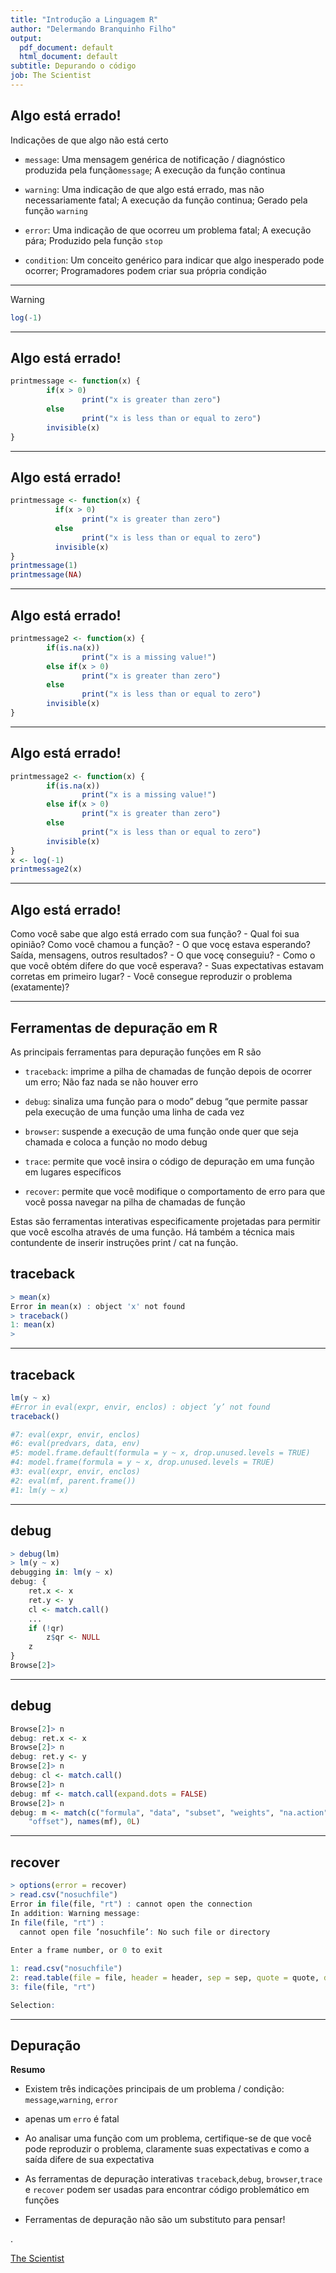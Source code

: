 ```yaml
---
title: "Introdução a Linguagem R"
author: "Delermando Branquinho Filho"
output:
  pdf_document: default
  html_document: default
subtitle: Depurando o código
job: The Scientist
---
```


## Algo está errado!

Indicações de que algo não está certo

- `message`: Uma mensagem genérica de notificação / diagnóstico produzida pela função` message`; A execução da função continua

- `warning`: Uma indicação de que algo está errado, mas não necessariamente fatal; A execução da função continua; Gerado pela função `warning`

- `error`: Uma indicação de que ocorreu um problema fatal; A execução pára; Produzido pela função `stop`

- `condition`: Um conceito genérico para indicar que algo inesperado pode ocorrer; Programadores podem criar sua própria condição

---

Warning

```r
log(-1)
```

---

## Algo está errado!

```r
printmessage <- function(x) {
        if(x > 0)
                print("x is greater than zero")
        else
                print("x is less than or equal to zero")
        invisible(x)
}
```

---

## Algo está errado!
```r
printmessage <- function(x) {
          if(x > 0)
                print("x is greater than zero")
          else
                print("x is less than or equal to zero")
          invisible(x)
}
printmessage(1)
printmessage(NA)
```

---

## Algo está errado!
```r
printmessage2 <- function(x) {
        if(is.na(x))
                print("x is a missing value!")
        else if(x > 0)
                print("x is greater than zero")
        else
                print("x is less than or equal to zero")
        invisible(x)
}
```

---

## Algo está errado!

```r
printmessage2 <- function(x) {
        if(is.na(x))
                print("x is a missing value!")
        else if(x > 0)
                print("x is greater than zero")
        else
                print("x is less than or equal to zero")
        invisible(x)
}
x <- log(-1)
printmessage2(x)
```

---

## Algo está errado!

Como você sabe que algo está errado com sua função?
- Qual foi sua opinião? Como você chamou a função?
- O que vocę estava esperando? Saída, mensagens, outros resultados?
- O que vocę conseguiu?
- Como o que você obtém difere do que você esperava?
- Suas expectativas estavam corretas em primeiro lugar?
- Você consegue reproduzir o problema (exatamente)?

---

## Ferramentas de depuração em R

As principais ferramentas para depuração funções em R são

- `traceback`: imprime a pilha de chamadas de função depois de ocorrer um erro; Não faz nada se não houver erro

- `debug`: sinaliza uma função para o modo" debug "que permite passar pela execução de uma função uma linha de cada vez

- `browser`: suspende a execução de uma função onde quer que seja chamada e coloca a função no modo debug

- `trace`: permite que você insira o código de depuração em uma função em lugares específicos

- `recover`: permite que você modifique o comportamento de erro para que você possa navegar na pilha de chamadas de função

Estas são ferramentas interativas especificamente projetadas para permitir que você escolha através de uma função. Há também a técnica mais contundente de inserir instruções print / cat na função.

## traceback
```r
> mean(x)
Error in mean(x) : object 'x' not found
> traceback()
1: mean(x)
> 
```

---

## traceback
```r
lm(y ~ x)
#Error in eval(expr, envir, enclos) : object ’y’ not found
traceback()

#7: eval(expr, envir, enclos)
#6: eval(predvars, data, env)
#5: model.frame.default(formula = y ~ x, drop.unused.levels = TRUE)
#4: model.frame(formula = y ~ x, drop.unused.levels = TRUE)
#3: eval(expr, envir, enclos)
#2: eval(mf, parent.frame())
#1: lm(y ~ x)
```

---

## debug
```r
> debug(lm)
> lm(y ~ x)
debugging in: lm(y ~ x)
debug: {
    ret.x <- x
    ret.y <- y
    cl <- match.call()
    ...
    if (!qr)
        z$qr <- NULL 
    z
} 
Browse[2]>
```

---

## debug
```r
Browse[2]> n
debug: ret.x <- x
Browse[2]> n
debug: ret.y <- y
Browse[2]> n
debug: cl <- match.call()
Browse[2]> n
debug: mf <- match.call(expand.dots = FALSE)
Browse[2]> n
debug: m <- match(c("formula", "data", "subset", "weights", "na.action",
    "offset"), names(mf), 0L)
```

---

## recover

```r
> options(error = recover)
> read.csv("nosuchfile")
Error in file(file, "rt") : cannot open the connection
In addition: Warning message:
In file(file, "rt") :
  cannot open file ’nosuchfile’: No such file or directory
  
Enter a frame number, or 0 to exit

1: read.csv("nosuchfile")
2: read.table(file = file, header = header, sep = sep, quote = quote, dec =
3: file(file, "rt")

Selection:
```

---

## Depuração

**Resumo**

- Existem três indicações principais de um problema / condição: `message`,` warning`, `error`

- apenas um `erro` é fatal

- Ao analisar uma função com um problema, certifique-se de que você pode reproduzir o problema, claramente suas expectativas e como a saída difere de sua expectativa

- As ferramentas de depuração interativas `traceback`,` debug`, `browser`,` trace` e `recover` podem ser usadas para encontrar código problemático em funções

- Ferramentas de depuração não são um substituto para pensar!

.



[The Scientist](http://www.thescientist.com.br)

